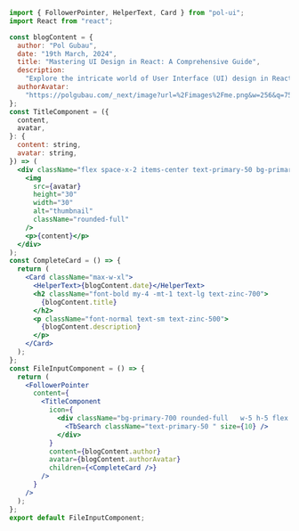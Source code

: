 ```jsx
import { FollowerPointer, HelperText, Card } from "pol-ui";
import React from "react";

const blogContent = {
  author: "Pol Gubau",
  date: "19th March, 2024",
  title: "Mastering UI Design in React: A Comprehensive Guide",
  description:
    "Explore the intricate world of User Interface (UI) design in React with our insightful blog. From essential principles to advanced techniques, discover how to create stunning, responsive, and user-friendly interfaces that elevate your React applications to the next level. ",
  authorAvatar:
    "https://polgubau.com/_next/image?url=%2Fimages%2Fme.png&w=256&q=75",
};
const TitleComponent = ({
  content,
  avatar,
}: {
  content: string,
  avatar: string,
}) => (
  <div className="flex space-x-2 items-center text-primary-50 bg-primary p-1 rounded-full pr-3">
    <img
      src={avatar}
      height="30"
      width="30"
      alt="thumbnail"
      className="rounded-full"
    />
    <p>{content}</p>
  </div>
);
const CompleteCard = () => {
  return (
    <Card className="max-w-xl">
      <HelperText>{blogContent.date}</HelperText>
      <h2 className="font-bold my-4 -mt-1 text-lg text-zinc-700">
        {blogContent.title}
      </h2>
      <p className="font-normal text-sm text-zinc-500">
        {blogContent.description}
      </p>
    </Card>
  );
};
const FileInputComponent = () => {
  return (
    <FollowerPointer
      content={
        <TitleComponent
          icon={
            <div className="bg-primary-700 rounded-full   w-5 h-5 flex justify-center items-center">
              <TbSearch className="text-primary-50 " size={10} />
            </div>
          }
          content={blogContent.author}
          avatar={blogContent.authorAvatar}
          children={<CompleteCard />}
        />
      }
    />
  );
};
export default FileInputComponent;
```
